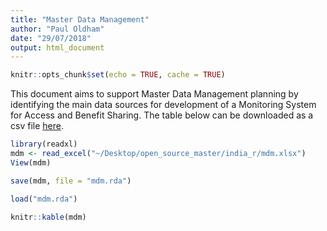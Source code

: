 ```yaml
---
title: "Master Data Management"
author: "Paul Oldham"
date: "29/07/2018"
output: html_document
---
```


```r
knitr::opts_chunk$set(echo = TRUE, cache = TRUE)
```

This document aims to support Master Data Management planning by identifying the main data sources for development of a Monitoring System for Access and Benefit Sharing. The table below can be downloaded as a csv file [here](https://github.com/poldham/abs_permits/blob/gh-pages/mdm.zip?raw=true).

```r
library(readxl)
mdm <- read_excel("~/Desktop/open_source_master/india_r/mdm.xlsx")
View(mdm)
```

```r
save(mdm, file = "mdm.rda")
```

```r
load("mdm.rda")
```

```r
knitr::kable(mdm)
```

